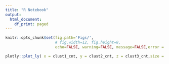 ```yaml
---
title: "R Notebook"
output:
  html_document:
    df_print: paged
---
```



```r
knitr::opts_chunk$set(fig.path='Figs/',
                      # fig.width=12, fig.height=8, 
                      echo=FALSE, warning=FALSE, message=FALSE,error = FALSE)
```


```r
plotly::plot_ly( x = clust1_cnt, y = clust2_cnt, z = clust3_cnt,size = 0.1,text=kmer)
```